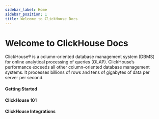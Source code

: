 ```yaml
---
sidebar_label: Home
sidebar_position: 1
title: Welcome to ClickHouse Docs
---
```





# <span class="gradient_title">Welcome</span> to ClickHouse Docs

ClickHouse® is a column-oriented database management system (DBMS) for online analytical processing of queries (OLAP). ClickHouse’s performance exceeds all other column-oriented database management systems. It processes billions of rows and tens of gigabytes of data per server per second.

<VideoContainer path='https://player.vimeo.com/video/756877867?h=c58e171729' />

#### Getting Started

<TwoColumnList items={LinksDeployment} />

<HorizontalDivide />

#### ClickHouse 101

<TwoColumnList items={Links101} />

<HorizontalDivide />

#### ClickHouse Integrations
<ViewAllLink link_text='View all ->' link_url='/docs/en/integrations/' />

<div className='horizontal-grid'>
	<ClickableSquare title='aws' url='/docs/en/integrations/s3/s3-intro/' />
	<ClickableSquare title='airbyte' url='/docs/en/integrations/airbyte-and-clickhouse/' />
	<ClickableSquare title='dbt' url='/docs/en/integrations/dbt/dbt-intro/' />
	<ClickableSquare title='deepnote' url='/docs/en/integrations/deepnote/' />
	<ClickableSquare title='go' url='https://github.com/clickhouse/clickHouse-go/' />
	<ClickableSquare title='grafana' url='/docs/en/connect-a-ui/grafana-and-clickhouse/' />
	<ClickableSquare title='kafka' url='/docs/en/integrations/kafka/kakfa-intro/' />
	<ClickableSquare title='superset' url='/docs/en/connect-a-ui/superset-and-clickhouse/' />
</div>
